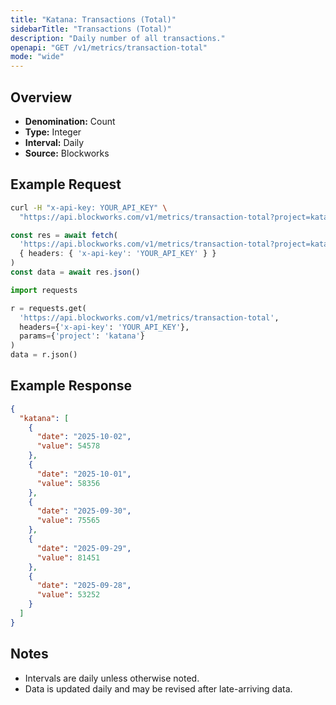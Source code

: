 ```yaml
---
title: "Katana: Transactions (Total)"
sidebarTitle: "Transactions (Total)"
description: "Daily number of all transactions."
openapi: "GET /v1/metrics/transaction-total"
mode: "wide"
---
```


## Overview

- **Denomination:** Count
- **Type:** Integer
- **Interval:** Daily
- **Source:** Blockworks

## Example Request

<CodeGroup>

```bash cURL
curl -H "x-api-key: YOUR_API_KEY" \
  "https://api.blockworks.com/v1/metrics/transaction-total?project=katana"
```

```typescript TypeScript
const res = await fetch(
  'https://api.blockworks.com/v1/metrics/transaction-total?project=katana',
  { headers: { 'x-api-key': 'YOUR_API_KEY' } }
)
const data = await res.json()
```

```python Python
import requests

r = requests.get(
  'https://api.blockworks.com/v1/metrics/transaction-total',
  headers={'x-api-key': 'YOUR_API_KEY'},
  params={'project': 'katana'}
)
data = r.json()
```

</CodeGroup>

## Example Response

```json
{
  "katana": [
    {
      "date": "2025-10-02",
      "value": 54578
    },
    {
      "date": "2025-10-01",
      "value": 58356
    },
    {
      "date": "2025-09-30",
      "value": 75565
    },
    {
      "date": "2025-09-29",
      "value": 81451
    },
    {
      "date": "2025-09-28",
      "value": 53252
    }
  ]
}
```

## Notes
- Intervals are daily unless otherwise noted.
- Data is updated daily and may be revised after late-arriving data.